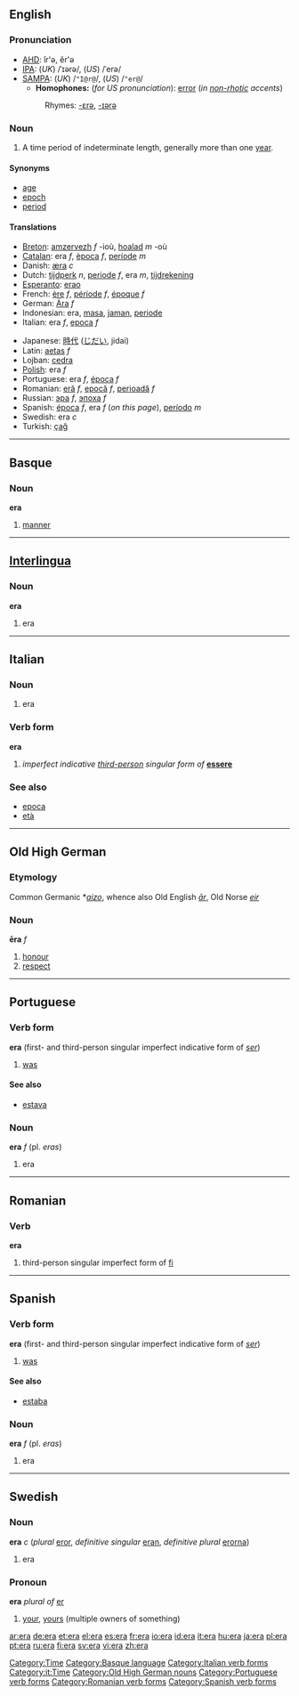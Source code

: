 {{see|Era|ERA|-era}}

==English==
===Pronunciation===
*[[AHD]]: îr'ə, ĕr'ə
*[[IPA]]: (''UK'') /ˈɪərə/, (''US'') /ˈerə/
*[[SAMPA]]: (''UK'') /<tt>"I@r@</tt>/, (''US'') /<tt>"er@</tt>/
**'''Homophones:''' (''for US pronunciation''): [[error]] (''in [[non-rhotic]] accents'')
*:Rhymes: [[Rhymes:English:-ɛrə|-ɛrə]], [[Rhymes:English:-ɪərə|-ɪərə]]

===Noun===
{{en-noun}}

# A time period of indeterminate length, generally more than one [[year]].

====Synonyms====
*[[age]]
*[[epoch]]
*[[period]]

====Translations====
{{top}}
*[[Breton]]: [[amzervezh]] ''f'' -ioù, [[hoalad]] ''m'' -où
*[[Catalan]]: era ''f'', [[època]] ''f'', [[període]] ''m''
*Danish: [[æra]] ''c''
*Dutch: [[tijdperk]] ''n'', [[periode]] ''f'', era ''m'', [[tijdrekening]]
*[[Esperanto]]: [[erao]]
*French: [[ère]] ''f'', [[période]] ''f'', [[époque]] ''f''
*German: [[Ära]] ''f''
*Indonesian: era, [[masa]], [[jaman]], [[periode]]
*Italian: era ''f'', [[epoca]] ''f''
{{mid}}
*Japanese: [[時代]] ([[じだい]], jidai)
*Latin: [[aetas]] ''f''
*Lojban: [[cedra]]
*[[Polish]]: era ''f''
*Portuguese: era ''f'', [[época]] ''f''
*Romanian: [[eră]] ''f'', [[epocă]] ''f'', [[perioadă]] ''f''
*Russian: [[эра]] ''f'', [[эпоха]] ''f''
*Spanish: [[época]] ''f'', era ''f'' (''on this page''), [[período]] ''m''
*Swedish: era ''c''
*Turkish: [[çağ]]
{{bottom}}

[[Category:Time]]

----

==Basque==
===Noun===
'''era'''

# [[manner]]

[[Category:Basque language]]

----

==[[Interlingua]]==
===Noun===
'''era'''

# era

----

==Italian==
===Noun===
{{it-noun|er|f|a|e}}

# era

===Verb form===
'''era'''

#''imperfect indicative [[third-person]] singular form of'' '''[[essere]]'''

===See also===
*[[epoca]]
*[[età]]

[[Category:Italian verb forms]]
[[Category:it:Time]]
----

==Old High German==
===Etymology===
Common Germanic *''[[aizo]]'', whence also Old English ''[[ār]]'', Old Norse ''[[eir]]''
===Noun===
'''ēra''' ''f''

# [[honour]]
# [[respect]]

[[Category:Old High German nouns]]

----

==Portuguese==
===Verb form===
'''era''' (first- and third-person singular imperfect indicative form of ''[[ser]]'')

# [[was]]

[[Category:Portuguese verb forms]]
====See also====
*[[estava]]

===Noun===
'''era''' ''f'' (pl. ''eras'')

# era

----

==Romanian==
===Verb===
'''era'''
#third-person singular imperfect form of [[fi]]

[[Category:Romanian verb forms]]

----

==Spanish==
===Verb form===
'''era''' (first- and third-person singular imperfect indicative form of ''[[ser]]'')

# [[was]]

[[Category:Spanish verb forms]]
====See also====
*[[estaba]]

===Noun===
'''era''' ''f'' (pl. ''eras'')

# era

----

==Swedish==
===Noun===
'''era''' ''c'' (''plural'' [[eror]], ''definitive singular'' [[eran]], ''definitive plural'' [[erorna]])

# era

===Pronoun===
'''era''' ''plural of'' [[er#Swedish|er]]

# [[your]], [[yours]] (multiple owners of something)

[[ar:era]]
[[de:era]]
[[et:era]]
[[el:era]]
[[es:era]]
[[fr:era]]
[[io:era]]
[[id:era]]
[[it:era]]
[[hu:era]]
[[ja:era]]
[[pl:era]]
[[pt:era]]
[[ru:era]]
[[fi:era]]
[[sv:era]]
[[vi:era]]
[[zh:era]]